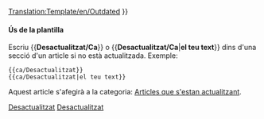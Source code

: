 <noinclude>[[Translation:Template/en/Outdated]]</noinclude><noinclude></noinclude>{{ca/Metacaixa d'avís| tipus  = contingut
| imatge =en/Outdated content.png| alt = Contingut desactualitzat
| text   = <strong>Desactualitzat</strong><br />
L'article està desactualitzat. Part del seu contingut ja no és exacte a causa dels canvis de l'última versió. Si us plau actualitzeu aquest article. {{#IF: {{{1|}}} |<br>{{{1}}}|}}
}}<includeonly>{{{2|[[Category:ca/Articles que s'estan actualitzant|{{PAGENAME}}]]}}}</includeonly><noinclude>

====Ús de la plantilla====
Escriu <nowiki>{{</nowiki>'''Desactualitzat/Ca'''<nowiki>}}</nowiki> o <nowiki>{{</nowiki>'''Desactualitzat/Ca'''|'''el teu text'''<nowiki>}}</nowiki> dins d'una secció d'un article si no està actualitzada. Exemple:
<pre>
{{ca/Desactualitzat}} 
{{ca/Desactualitzat|el teu text}}
</pre>
Aquest article s'afegirà a la categoria: [[:Category:ca/Articles que s'estan actualitzant|Articles que s'estan actualitzant]].

[[Category:ca/Plantilles|Desactualitzat]][[Category:ca/Caixes de missatges|Desactualitzat]]</noinclude>